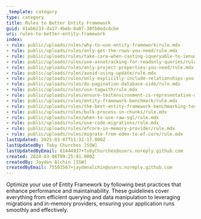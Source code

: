 ```yaml
---
_template: category
type: category
title: Rules to Better Entity Framework
guid: 41ab6233-da17-4beb-8a07-30fb0edcdcbe
uri: rules-to-better-entity-framework
index:
- rule: public/uploads/rules/why-to-use-entity-framework/rule.mdx
- rule: public/uploads/rules/only-get-the-rows-you-need/rule.mdx
- rule: public/uploads/rules/take-care-when-casting-iqueryable-to-ienumerable/rule.mdx
- rule: public/uploads/rules/use-asnotracking-for-readonly-queries/rule.mdx
- rule: public/uploads/rules/only-project-properties-you-need/rule.mdx
- rule: public/uploads/rules/avoid-using-update/rule.mdx
- rule: public/uploads/rules/only-explicitly-include-relationships-you-need/rule.mdx
- rule: public/uploads/rules/do-pagination-database-side/rule.mdx
- rule: public/uploads/rules/use-tagwith/rule.mdx
- rule: public/uploads/rules/ensure-testenvironment-is-representative-of-production/rule.mdx
- rule: public/uploads/rules/entity-framework-benchmark/rule.mdx
- rule: public/uploads/rules/the-best-entity-framework-benchmarking-tools/rule.mdx
- rule: public/uploads/rules/bulk-process-in-chunks/rule.mdx
- rule: public/uploads/rules/when-to-use-raw-sql/rule.mdx
- rule: public/uploads/rules/use-code-migrations/rule.mdx
- rule: public/uploads/rules/efcore-in-memory-provider/rule.mdx
- rule: public/uploads/rules/migrate-from-edmx-to-ef-core/rule.mdx
lastUpdated: 2025-03-07T11:32:17.000Z
lastUpdatedBy: Toby Churches [SSW]
lastUpdatedByEmail: 61444937+TobyChurches@users.noreply.github.com
created: 2024-03-06T09:25:01.000Z
createdBy: Jayden Alchin [SSW]
createdByEmail: 75593567+jaydenalchin@users.noreply.github.com
---
```


Optimize your use of Entity Framework by following best practices that enhance performance and maintainability. These guidelines cover everything from efficient querying and data manipulation to leveraging migrations and in-memory providers, ensuring your application runs smoothly and effectively.
